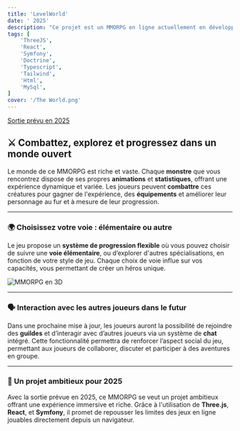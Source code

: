 ```yaml
---
title: 'LevelWorld'
date: ' 2025'
description: "Ce projet est un MMORPG en ligne actuellement en développement, avec une date de sortie prévue en 2025. Le jeu permet aux joueurs d'incarner un héros en 3D dans un monde ouvert, entièrement conçu avec Three.js, React et Symfony. Dans cet univers, les joueurs peuvent explorer, combattre des monstres, gagner de l'expérience et acquérir des équipements, le tout directement via leur navigateur."
tags: [
	'ThreeJS',
	'React',
	'Symfony',
	'Doctrine',
	'Typescript',
	'Tailwind',
	'Html',
	'MySql',
]
cover: '/The World.png'
---
```


[Sortie prévu en 2025]()

## **⚔️ Combattez, explorez et progressez dans un monde ouvert**

Le monde de ce MMORPG est riche et vaste. Chaque **monstre** que vous rencontrez dispose de ses propres **animations** et **statistiques**, offrant une expérience dynamique et variée. Les joueurs peuvent **combattre** ces créatures pour gagner de l'expérience, des **équipements** et améliorer leur personnage au fur et à mesure de leur progression.

---

### **🌍 Choisissez votre voie : élémentaire ou autre**

Le jeu propose un **système de progression flexible** où vous pouvez choisir de suivre une **voie élémentaire**, ou d’explorer d'autres spécialisations, en fonction de votre style de jeu. Chaque choix de voie influe sur vos capacités, vous permettant de créer un héros unique.

<img src="/levelWorld.png" alt="MMORPG en 3D" />

---

### **🗣️ Interaction avec les autres joueurs dans le futur**

Dans une prochaine mise à jour, les joueurs auront la possibilité de rejoindre des **guildes** et d’interagir avec d’autres joueurs via un système de **chat** intégré. Cette fonctionnalité permettra de renforcer l’aspect social du jeu, permettant aux joueurs de collaborer, discuter et participer à des aventures en groupe.

---

### **🚀 Un projet ambitieux pour 2025**

Avec la sortie prévue en 2025, ce MMORPG se veut un projet ambitieux offrant une expérience immersive et riche. Grâce à l'utilisation de **Three.js**, **React**, et **Symfony**, il promet de repousser les limites des jeux en ligne jouables directement depuis un navigateur.

